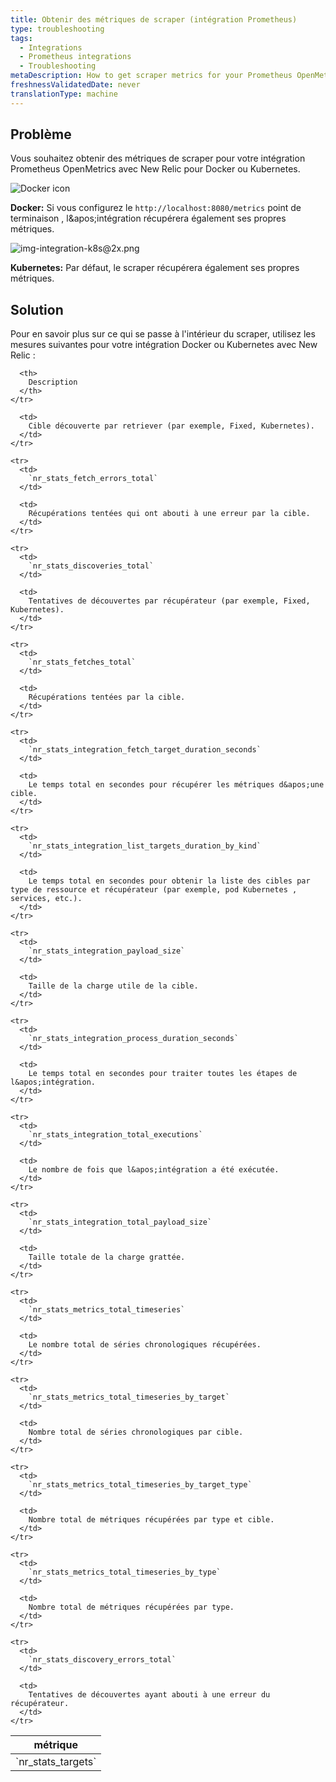 ```yaml
---
title: Obtenir des métriques de scraper (intégration Prometheus)
type: troubleshooting
tags:
  - Integrations
  - Prometheus integrations
  - Troubleshooting
metaDescription: How to get scraper metrics for your Prometheus OpenMetrics integration with New Relic for Docker or Kubernetes.
freshnessValidatedDate: never
translationType: machine
---
```


## Problème

Vous souhaitez obtenir des métriques de scraper pour votre intégration Prometheus OpenMetrics avec New Relic pour Docker ou Kubernetes.

<img title="Docker icon" alt="Docker icon" src="/images/os_icon_docker.webp" />

<DNT>**Docker:**</DNT> Si vous configurez le `http://localhost:8080/metrics` point de terminaison , l&amp;apos;intégration récupérera également ses propres métriques.

<img title="img-integration-k8s@2x.png" alt="img-integration-k8s@2x.png" src="/images/os_icon_k8.webp" />

<DNT>**Kubernetes:**</DNT> Par défaut, le scraper récupérera également ses propres métriques.

## Solution

Pour en savoir plus sur ce qui se passe à l&apos;intérieur du scraper, utilisez les mesures suivantes pour votre intégration Docker ou Kubernetes avec New Relic :

<table>
  <thead>
    <tr>
      <th>
        métrique
      </th>

      <th>
        Description
      </th>
    </tr>
  </thead>

  <tbody>
    <tr>
      <td>
        `nr_stats_targets`
      </td>

      <td>
        Cible découverte par retriever (par exemple, Fixed, Kubernetes).
      </td>
    </tr>

    <tr>
      <td>
        `nr_stats_fetch_errors_total`
      </td>

      <td>
        Récupérations tentées qui ont abouti à une erreur par la cible.
      </td>
    </tr>

    <tr>
      <td>
        `nr_stats_discoveries_total`
      </td>

      <td>
        Tentatives de découvertes par récupérateur (par exemple, Fixed, Kubernetes).
      </td>
    </tr>

    <tr>
      <td>
        `nr_stats_fetches_total`
      </td>

      <td>
        Récupérations tentées par la cible.
      </td>
    </tr>

    <tr>
      <td>
        `nr_stats_integration_fetch_target_duration_seconds`
      </td>

      <td>
        Le temps total en secondes pour récupérer les métriques d&apos;une cible.
      </td>
    </tr>

    <tr>
      <td>
        `nr_stats_integration_list_targets_duration_by_kind`
      </td>

      <td>
        Le temps total en secondes pour obtenir la liste des cibles par type de ressource et récupérateur (par exemple, pod Kubernetes , services, etc.).
      </td>
    </tr>

    <tr>
      <td>
        `nr_stats_integration_payload_size`
      </td>

      <td>
        Taille de la charge utile de la cible.
      </td>
    </tr>

    <tr>
      <td>
        `nr_stats_integration_process_duration_seconds`
      </td>

      <td>
        Le temps total en secondes pour traiter toutes les étapes de l&apos;intégration.
      </td>
    </tr>

    <tr>
      <td>
        `nr_stats_integration_total_executions`
      </td>

      <td>
        Le nombre de fois que l&apos;intégration a été exécutée.
      </td>
    </tr>

    <tr>
      <td>
        `nr_stats_integration_total_payload_size`
      </td>

      <td>
        Taille totale de la charge grattée.
      </td>
    </tr>

    <tr>
      <td>
        `nr_stats_metrics_total_timeseries`
      </td>

      <td>
        Le nombre total de séries chronologiques récupérées.
      </td>
    </tr>

    <tr>
      <td>
        `nr_stats_metrics_total_timeseries_by_target`
      </td>

      <td>
        Nombre total de séries chronologiques par cible.
      </td>
    </tr>

    <tr>
      <td>
        `nr_stats_metrics_total_timeseries_by_target_type`
      </td>

      <td>
        Nombre total de métriques récupérées par type et cible.
      </td>
    </tr>

    <tr>
      <td>
        `nr_stats_metrics_total_timeseries_by_type`
      </td>

      <td>
        Nombre total de métriques récupérées par type.
      </td>
    </tr>

    <tr>
      <td>
        `nr_stats_discovery_errors_total`
      </td>

      <td>
        Tentatives de découvertes ayant abouti à une erreur du récupérateur.
      </td>
    </tr>
  </tbody>
</table>